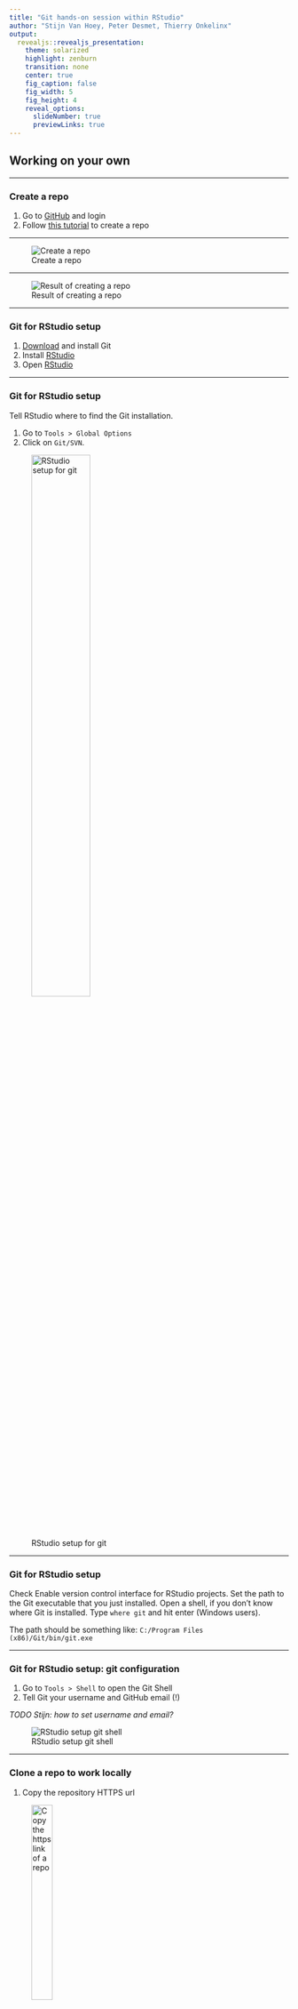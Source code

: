 ```yaml
---
title: "Git hands-on session within RStudio"
author: "Stijn Van Hoey, Peter Desmet, Thierry Onkelinx"
output:
  revealjs::revealjs_presentation:
    theme: solarized
    highlight: zenburn
    transition: none
    center: true
    fig_caption: false
    fig_width: 5
    fig_height: 4
    reveal_options:
      slideNumber: true
      previewLinks: true    
---
```


<style type="text/css">
    .reveal section img { 
        border:none; 
        box-shadow:none; 
        }
    .reveal code {
    	font-family: monospace;
    	color: #c04384;
        }
    .reveal pre code {
    	font-family: monospace;
    	color: #1a1a1a;
    	background: ##ececec;
        }
</style>



## Working on your own {data-background=#c2c444}

---

### Create a repo

1. Go to [GitHub](https://github.com) and login
2. Follow [this tutorial](https://help.github.com/articles/create-a-repo/) to create a repo

---

![Create a repo](manual-git/create-a-repo.png)
    

---

![Result of creating a repo](manual-git/create-repo-result.png)

---

### Git for RStudio setup

1. [Download](https://git-scm.com/downloads) and install Git
1. Install [RStudio](https://inbo.github.io/tutorials/installation-RStudio-admin.html)
1. Open [RStudio](https://inbo.github.io/tutorials/installation-RStudio-user.html)

---

### Git for RStudio setup

Tell RStudio where to find the Git installation. 

1. Go to `Tools > Global Options`
1. Click on `Git/SVN`. 

![RStudio setup for git](manual-git/RStudio-setup-git.png){width=50%}

---

### Git for RStudio setup

Check Enable version control interface for RStudio projects. Set the path to the Git executable that you just installed. Open a shell, if you don't know where Git is installed. Type `where git` and hit enter (Windows users). 

The path should be something like: `C:/Program Files (x86)/Git/bin/git.exe`

---

### Git for RStudio setup: git configuration

1. Go to `Tools > Shell` to open the Git Shell
1. Tell Git your username and GitHub email (!)

_TODO Stijn: how to set username and email?_

![RStudio setup git shell](manual-git/Rstudio-GitShell.png)

---

### Clone a repo to work locally

1. Copy the repository HTTPS url

![Copy the https link of a repo](manual-git/copy-repo-link.png){width=30%}

2. `File > New Project...`, select `Version Control`, choose `Git`
3. Provide the repository HTTPS link, select desired directory

![Clone a repo in RStudio](manual-git/create-project-rstudio.png){width=30%}

---

### .gitignore

1. RStudio will always add `.gitignore` if it doesn't exists
1. Go to `git` pane, right click `.Proj` and select `Ìgnore`
1. Update `.gitignore` and click `Save`. More details later.

![Ignore a file](manual-git/gitignore-rstudio1.png){width=30%}

![Update .gitignore](manual-git/gitignore-rstudio2.png){width=20%}

---

### Make a commit

1. Update the `README.md`
1. Commit your changes
1. Go to `git` pane, check `.gitignore` and click commit

![Local commit](manual-git/commit-rstudio1.png)                            

---

### Make a commit

1. Add a commit message and click commit

![Local commit](manual-git/commit-rstudio2.png)

---

### Make a commit

1. Click `Close` to remove the commit summary

![Local commit](manual-git/commit-rstudio3.png)

---

### Make a commit

1. Add a commit message and click commit

![Local commit](manual-git/commit-rstudio4.png)

---

### Push the changes to GitHub

1. Note that the `git` pane displays _your branch is ahead of 'origin/master' by 2 commits_
1. Click `push` in the `git` pane

![Push](manual-git/push-rstudio1.png)

---

### Go to your repo on GitHub to verify

![Verify your commits on GitHub](manual-git/local-commit-on-github.png)

---

### Store your credentials when using https

1. Click on the `more` button in the `git pane` and select `shell`
1. Type `git config --global credential.helper manager`
1. Type `exit` to quit the shell
1. The next time `git` needs your credentials, it will ask them one more time and store them

![Store credentials](manual-git/https-credentials-rstudio1.png)


---

### Create logical commits

1. Make 2 unrelated changes to your `README.md` locally
2. Create one commit for each change.
3. Do not push (yet)

---

### Create logical commits

1. Click `Commit` in the `git` pane
1. Select the changes you can to commit and click `stage selection`
1. Add a `commit message` and click `Commit`

![Logical commit 1](manual-git/logical-commit-rstudio.png){width=80%}

---

### Create logical commits

- `stage xyz`: add the xyz from the commit
- `unstage xyz`: remove the xyz from the commit
- `discard xyz`: revert the changes in the xyz (can't be undone!!!)
- `xyz` can be
    - a single `line`
    - a `selection` of lines
    - a `chunk`
        - RStudio will automatically split the changes in chunks
        - chunks are defined by 10 unchanged lines between changes

---

### Create a conflict

Update your `README.md` on GitHub,<br/>
on a line you also edited locally

![Commit to create conflict](manual-git/commit-to-create-conflict.png)

---

### Conflict!

Try to push (click `push`) your local changes

![Conflict](manual-git/conflict-rstudio1.png)

---

### Keep calm and resolve conflict

1. Click `Pull` to download the changes from Github

![Conflict](manual-git/conflict-rstudio2.png)

---

### Keep calm and resolve conflict

1. Open `README.md` in RStudio:

        <<<<<<< HEAD
        A simple analysis to visualize my favourite fruit colour.
        =======
        A simple analysis to discover my favourite fruit color.
        >>>>>>> origin/master

2. Choose what you want to keep:

        A simple analysis to discover my favourite fruit colour.

3. Commit and click `push`

---

### Add a file

1. Add a `fruits.csv` file in a `/data` directory
2. Link to this file in the `README.md`

![Add a file](manual-git/add-file-rstudio1.png)

---

### Add a file within a directory

- Staging a new directory will stage all files in the directory
- You can't stage empty directories

![Add a file](manual-git/add-file-rstudio2.png)

---

### Adapt last commit

- **Warning:** don't do this on commits that have been pushed. That would result in conflicts.
- Make a change in `fruits.csv`
- `Commit` as usual but **check** `amend previous commit` under the commit message box

![Add a file](manual-git/amend-commit-rstudio.png){width=60%}

---

### View history

- Click on `history` in the `git` pane
![View history](manual-git/history-rstudio1.png)

---

### View history

![View history](manual-git/history-rstudio2.png)

---

### Create a branch to experiment

1. Create a NEW branch
2. Add an analysis file in a `/src` directory
3. Commit
4. Switch between branches

---

### Create a branch to experiment (command line)

1. Create a branch by a checkout to new branch, `git checkout -b`: 
    ```
    git checkout -b analysis-script
    ```
2. Get an overview of your branches: `git branch`

TODO-Thierry: add screenshot of shell-version

---

### Effect of changing switching branches

Add a file to the repository in a `src`-directory (see earlier)

1. Go back to the status of the `master` branch: 
TODO-thierry: add screenshot
2. Verify your local directory structure: where are your files?
3. Go back to the status of the new branch (e.g. `analysis-script`): 
TODO-thierry: add screenshot

---

### First push of a new branch

TODO-Thierry: check if this is correct

1. Go to `Tools > Shell` to open the Git Shell
2. Type `git push -u origin`

After this first time, you can just click `push`

TODO-Thierry: screenshot

---

### Create a pull request to include your work 

1. Click `push` 
2. At [Github](https://github.com/), browse to you repo...
3. Create a `pull request`

---

### Create a pull request to include your work 

![Check Github message pull request](manual-git/pull-request-intro.png)

---

### Create a pull request to include your work 

![Adapt Github message and start pull request](manual-git/pull-request_message.png)

---

### Review your pull request

![See pull request](manual-git/pr.png)

---

### Review your pull request

1. Review
2. If OK, merge pull request
3. Delete branch

---

### Include your accepted work to local master

1. Switch to `master` branch
2. Click `pull`.

TODO-Thierry: add screenshot

---

### Exclude files

* in any programming language, some files are _derivatives_
* sensitive information (passwords,...)
* a folder with large data files that should not be in the history (and backuped elsewhere!)
* a _temp/_ folder for just garbage you create/...

`.gitignore` to the rescue!

---

### Exclude files

TODO-Thierry: update fig to rstudio
![Ignore file](manual-git/ignore-1.png)

---

### Exclude files

TODO-Thierry: update fig to rstudio
![Ignore file](manual-git/ignore-2.png)

---

## Working together {data-background=#c2c444}

---

### Teaming up

* Team up with two or three persons
* Let one person invite the others, provide them with read/write access as explained in [this tutorial](https://help.github.com/articles/inviting-collaborators-to-a-personal-repository/)

---

### Invite collaborators

![Invite collaborator](manual-git/invite-collaborator.png)

---

### Invite collaborators

![react to collaborator](manual-git/react-collaborator.png)

---

### Collaboration: issues

* Raise an **issue** online
* Provide issues with an appropriate label
* Assign your colleague to the issue

---

### Collaboration: online adaptations

* Make an adaptation to an online file
* Propose a **pull request** and assign your collaborator
* Merge the adaptation to the `master` branch

---

### Collaboration: local adaptations

**Working local - merging online**

* As collaborator, `clone` the other repository to your local computer
* Create a new `branch` with a different name
* Adapt the content of a file
* `commit` your adaptation
* `push` your `branch` to the remote repository
* Go to GitHub and make a `pull request`
* Revise the work and `merge` online when appropriate
* Update your local work
* Check if all adaptations are represented in your local files

**Tip**: All functionalities are available in the previous sections

---

### Release

Once you are satisfied with the status of your analysis, it makes sense to create a release:

* For publications (DOI)
* For code/software development versions
* For course notes

Follow [this tutorial](https://help.github.com/articles/creating-releases/) to create a release.

---

### Some more advice:

* Commit often, make small commits
* Don’t mix changes in 1 commit
* Think about your commit messages
* Keep your code clean, avoid huge one-liners
* Use branches (!)
* Don’t keep long-lived branches (form of technical debt)

---

**There’s no such thing, as a free lunch...**

---

Information combined at [INBO Tutorials website](https://inbo.github.io/tutorials/). <br/>You're welcome to provide issues, pull requests,...




